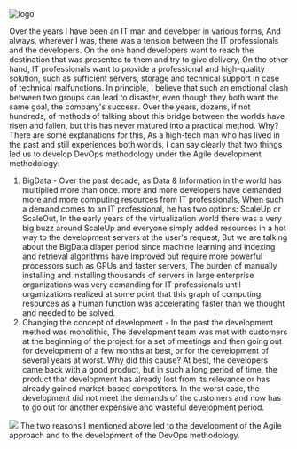 
<div className={styles["DevOps"]}>

<div className={styles["logo"]}>
  <img src={devOpsLogo} className={styles["logo-react"]} alt="logo" />
</div>

Over the years I have been an IT man and developer in various forms,
And always, wherever I was, there was a tension between the IT professionals and the developers.
On the one hand developers want to reach the destination that was presented to them and try to give delivery,
On the other hand, IT professionals want to provide a professional and high-quality solution, such as sufficient servers, storage and technical support In case of technical malfunctions.
In principle, I believe that such an emotional clash between two groups can lead to disaster, even though they both want the same goal, the company's success.
Over the years, dozens, if not hundreds, of methods of talking about this bridge between the worlds have risen and fallen, but this has never matured into a practical method. Why?
There are some explanations for this,
As a high-tech man who has lived in the past and still experiences both worlds, I can say clearly that two things led us to develop DevOps methodology under the Agile development methodology:
1. BigData - Over the past decade, as Data & Information in the world has multiplied more than once.
more and more developers have demanded more and more computing resources from IT professionals,
When such a demand comes to an IT professional, he has two options: ScaleUp or ScaleOut,
In the early years of the virtualization world there was a very big buzz around ScaleUp and everyone simply added resources in a hot way to the development servers at the user's request,
But we are talking about the BigData diaper period since machine learning and indexing and retrieval algorithms have improved but require more powerful processors such as GPUs and faster servers,
The burden of manually installing and installing thousands of servers in large enterprise organizations was very demanding for IT professionals until organizations realized at some point that this graph of computing resources as a human function was accelerating faster than we thought and needed to be solved.
2. Changing the concept of development - In the past the development method was monolithic,
The development team was met with customers at the beginning of the project for a set of meetings and then going out for development of a few months at best, or for the development of several years at worst.
Why did this cause?
At best, the developers came back with a good product, but in such a long period of time, the product that development has already lost from its relevance or has already gained market-based competitors.
In the worst case, the development did not meet the demands of the customers and now has to go out for another expensive and wasteful development period.
<img src={wdid}/>
The two reasons I mentioned above led to the development of the Agile approach and to the development of the DevOps methodology.
</div>
